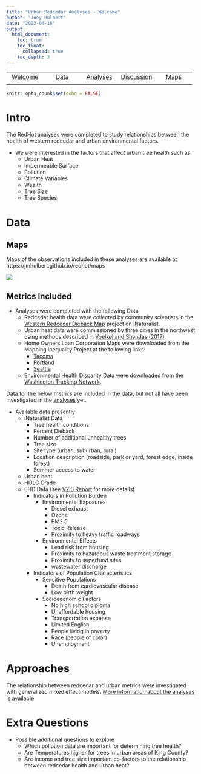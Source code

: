 ```yaml
---
title: "Urban Redcedar Analyses - Welcome"
author: "Joey Hulbert"
date: "2023-04-16"
output: 
  html_document:
    toc: true
    toc_float:
      collapsed: true
    toc_depth: 3
---
```



|            |            |            |            |            |
|:----------:|:----------:|:----------:|:----------:|:----------:|
|[Welcome](https://jmhulbert.github.io/redhot)|[Data](https://jmhulbert.github.io/redhot/data)|[Analyses](https://jmhulbert.github.io/redhot/analyses)|[Discussion](https://jmhulbert.github.io/redhot/discussion)|[Maps](https://jmhulbert.github.io/redhot/maps)
|             |           |            |            |            |


```r
knitr::opts_chunk$set(echo = FALSE)
```

# Intro

The RedHot analyses were completed to study relationships between the health of western redcedar and urban environmental factors.

* We were interested in the factors that affect urban tree health such as:
    + Urban Heat
    + Impermeable Surface
    + Pollution
    + Climate Variables
    + Wealth
    + Tree Size
    + Tree Species

# Data

## Maps

Maps of the observations included in these analyses are available at https://jmhulbert.github.io/redhot/maps 

![](https://github.com/jmhulbert/redhot/blob/main/maps/index_files/figure-html/all-areas-map-1.png?raw=true)   

## Metrics Included

* Analyses were completed with the following Data
  + Redcedar health data were collected by community scientists in the [Western Redcedar Dieback Map](https://www.inaturalist.org/projects/western-redcedar-dieback-map) project on iNaturalist. 
  + Urban heat data were commissioned by three cities in the northwest using methods described in [Voelkel and Shandas (2017)](https://www.mdpi.com/2225-1154/5/2/41). 
  + Home Owners Loan Corporation Maps were downloaded from the Mapping Inequality Project at the following links:
    + [Tacoma](https://dsl.richmond.edu/panorama/redlining/WA-Tacoma)
    + [Portland](https://dsl.richmond.edu/panorama/redlining/OR-Portland)
    + [Seattle](https://dsl.richmond.edu/panorama/redlining/WA-Seattle)
  + Environmental Health Disparity Data were downloaded from the [Washington Tracking Network](https://fortress.wa.gov/doh/wtnibl/WTNIBL/).


Data for the below metrics are included in the [data]((https://jmhulbert.github.io/redhot/data)), but not all have been investigated in the [analyses](https://jmhulbert.github.io/redhot/analyses/) yet. 

* Available data presently
    + iNaturalist Data
      + Tree health conditions
      + Percent Dieback
      + Number of additional unhealthy trees
      + Tree size
      + Site type (urban, suburban, rural)
      + Location description (roadside, park or yard, forest edge, inside forest)
      + Summer access to water
    + Urban heat
    + HOLC Grade
    + EHD Data (see [V2.0 Report](https://doh.wa.gov/sites/default/files/2022-07/311-011-EHD-Map-Tech-Report_0.pdf?uid=62e46bbc98fad) for more details)
      + Indicators in Pollution Burden
        + Environmental Exposures
          + Diesel exhaust
          + Ozone
          + PM2.5
          + Toxic Release
          + Proximity to heavy traffic roadways
        + Environmental Effects
          + Lead risk from housing
          + Proximity to hazardous waste treatment storage
          + Proximity to superfund sites
          + wastewater discharge
      + Indicators of Population Characteristics
        + Sensitive Populations
          + Death from cardiovascular disease
          + Low birth weight
        + Socioeconomic Factors
          + No high school diploma
          + Unaffordable housing
          + Transportation expense
          + Limited English
          + People living in poverty
          + Race (people of color)
          + Unemployment

# Approaches

The relationship between redcedar and urban metrics were investigated with generalized mixed effect models. [More information about the analyses is available](https://jmhulbert.github.io/analyses/)


# Extra Questions

* Possible additional questions to explore
  + Which pollution data are important for determining tree health?
  + Are Temperatures higher for trees in urban areas of King County?
  + Are income and tree size important co-factors to the relationship between redcedar health and urban heat? 



